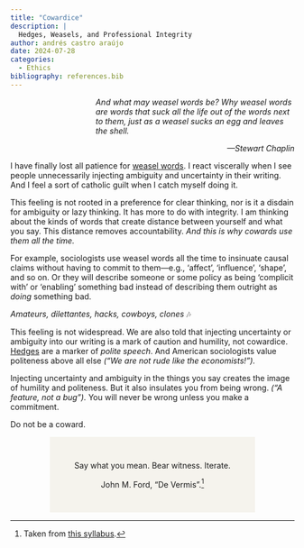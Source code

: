 ```yaml
---
title: "Cowardice"
description: |
  Hedges, Weasels, and Professional Integrity
author: andrés castro araújo
date: 2024-07-28
categories:
  - Ethics
bibliography: references.bib
---
```


:::: {style="padding-left: 30%;"}
*And what may weasel words be? Why weasel words are words that suck all the life out of the words next to them, just as a weasel sucks an egg and leaves the shell.*

::: {style="text-align: right;"}
*—Stewart Chaplin*
:::
::::

I have finally lost all patience for [weasel words](https://en.wikipedia.org/wiki/Weasel_word). I react viscerally when I see people unnecessarily injecting ambiguity and uncertainty in their writing. And I feel a sort of catholic guilt when I catch myself doing it.

This feeling is not rooted in a preference for clear thinking, nor is it a disdain for ambiguity or lazy thinking. It has more to do with integrity. I am thinking about the kinds of words that create distance between yourself and what you say. This distance removes accountability. *And this is why cowards use them all the time.*

For example, sociologists use weasel words all the time to insinuate causal claims without having to commit to them---e.g., 'affect', 'influence', 'shape', and so on. Or they will describe someone or some policy as being 'complicit with' or 'enabling' something bad instead of describing them outright as *doing* something bad.

<aside>*Amateurs, dilettantes, hacks, cowboys, clones* 🎶</aside>

This feeling is not widespread. We are also told that injecting uncertainty or ambiguity into our writing is a mark of caution and humility, not cowardice. [Hedges](https://en.wikipedia.org/wiki/Hedge_(linguistics)) are a marker of *polite speech*. And American sociologists value politeness above all else *("We are not rude like the economists!").*

Injecting uncertainty and ambiguity in the things you say creates the image of humility and politeness. But it also insulates you from being wrong. *("A feature, not a bug").* You will never be wrong unless you make a commitment.

Do not be a coward.

::: {style="background-color: #F5F3ED; padding-left: 2em; padding-right: 2em; padding-top: 2em; padding-bottom: 2em; margin-left: 5em; margin-right: 5em; text-align: center;"}
Say what you mean. Bear witness. Iterate.

John M. Ford, “De Vermis”.[^1]
:::

[^1]: Taken from [this syllabus](https://kieranhealy.org/files/teaching/gradtheory.pdf).
